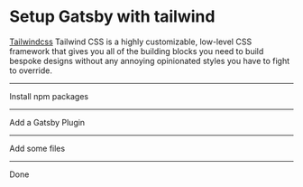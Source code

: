 # Setup Gatsby with tailwind

[Tailwindcss](https://tailwindcss.com/) Tailwind CSS is a highly customizable, low-level CSS framework that gives you all of the building blocks you need to build bespoke designs without any annoying opinionated styles you have to fight to override.

---

Install npm packages

<NPMPackage name="tailwindcss"/>

---

Add a Gatsby Plugin

<NPMPackage name="gatsby-plugin-postcss" />
<GatsbyPlugin name="gatsby-plugin-postcss" />

---

Add some files

<File path="postcss.config.js" content="https://raw.githubusercontent.com/Khaledgarbaya/gatsby-tailwindcss-recipe/master/postcss.config.js"/>

<File
  path="tailwind.config.js"
  content="https://raw.githubusercontent.com/Khaledgarbaya/gatsby-tailwindcss-recipe/master/tailwind.config.js"
/>

<File
  path="src/styles/tailwind.css"
  content="https://raw.githubusercontent.com/Khaledgarbaya/gatsby-tailwindcss-recipe/master/src/styles/tailwind.css"
/>

<File
  path="src/pages/usingtailwind.js"
  content="https://raw.githubusercontent.com/Khaledgarbaya/gatsby-tailwindcss-recipe/master/src/pages/tailwind.js"
/>

---

Done